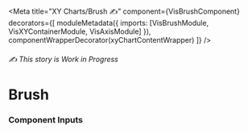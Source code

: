 


<Meta
  title="XY Charts/Brush ✍️"
  component={VisBrushComponent}
  decorators={[
    moduleMetadata({ imports: [VisBrushModule, VisXYContainerModule, VisAxisModule] }),
    componentWrapperDecorator(xyChartContentWrapper)
  ]}
/>

<style>{``}</style>

###### ✍️ This story is Work in Progress

# Brush

### Component Inputs
<ArgsTable of={VisBrushComponent} />


